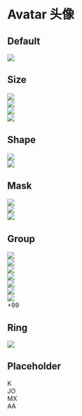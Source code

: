 # Avatar 头像

## Default

<div class="avatar">
  <div class="w-24 rounded">
    <img src="/pig.jpg" />
  </div>
</div>

## Size

<div class="avatar">
  <div class="w-32 rounded">
    <img src="/pig.jpg" />
  </div>
</div>
<div class="avatar">
  <div class="w-20 rounded">
    <img src="/pig.jpg" />
  </div>
</div>
<div class="avatar">
  <div class="w-16 rounded">
    <img src="/pig.jpg" />
  </div>
</div>
<div class="avatar">
  <div class="w-8 rounded">
    <img src="/pig.jpg" />
  </div>
</div>

## Shape

<div class="avatar">
  <div class="w-24 rounded-xl">
    <img src="/pig.jpg" />
  </div>
</div>
<div class="avatar">
  <div class="w-24 rounded-full">
    <img src="/pig.jpg" />
  </div>
</div>

## Mask

<div class="avatar">
  <div class="w-24 mask mask-squircle">
    <img src="/pig.jpg" />
  </div>
</div>
<div class="avatar">
  <div class="w-24 mask mask-hexagon">
    <img src="/pig.jpg" />
  </div>
</div>
<div class="avatar">
  <div class="w-24 mask mask-triangle">
    <img src="/pig.jpg" />
  </div>
</div>

## Group

<div class="avatar-group -space-x-6">
  <div class="avatar">
    <div class="w-12">
      <img src="/pig.jpg" />
    </div>
  </div>
  <div class="avatar">
    <div class="w-12">
      <img src="/pig.jpg" />
    </div>
  </div>
  <div class="avatar">
    <div class="w-12">
      <img src="/pig.jpg" />
    </div>
  </div>
  <div class="avatar">
    <div class="w-12">
      <img src="/pig.jpg" />
    </div>
  </div>
</div>

<div class="avatar-group -space-x-6">
  <div class="avatar">
    <div class="w-12">
      <img src="/pig.jpg" />
    </div>
  </div>
  <div class="avatar">
    <div class="w-12">
      <img src="/pig.jpg" />
    </div>
  </div>
  <div class="avatar">
    <div class="w-12">
      <img src="/pig.jpg" />
    </div>
  </div>
  <div class="avatar placeholder">
    <div class="w-12 bg-neutral-active text-neutral-content">
      <span>+99</span>
    </div>
  </div>
</div>

## Ring

<div class="avatar">
  <div class="w-24 rounded-full ring ring-primary ring-offset-base-100 ring-offset-2">
    <img src="/pig.jpg" />
  </div>
</div>

## Placeholder

<div class="avatar placeholder">
  <div class="bg-neutral-active text-neutral-content rounded-full w-24">
    <span class="text-3xl">K</span>
  </div>
</div>
<div class="avatar online placeholder">
  <div class="bg-neutral-active text-neutral-content rounded-full w-16">
    <span class="text-xl">JO</span>
  </div>
</div>
<div class="avatar placeholder">
  <div class="bg-neutral-active text-neutral-content rounded-full w-12">
    <span>MX</span>
  </div>
</div>
<div class="avatar placeholder">
  <div class="bg-neutral-active text-neutral-content rounded-full w-8">
    <span class="text-xs">AA</span>
  </div>
</div>
